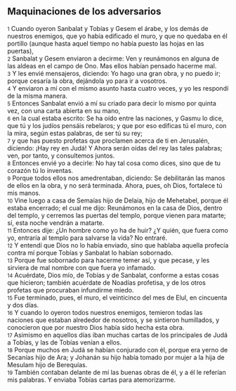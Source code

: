 == Maquinaciones de los adversarios ==

{{anchor|1}} <small>1</small> Cuando oyeron Sanbalat y Tobías y Gesem el árabe, y los demás de nuestros enemigos, que yo había edificado el muro, y que no quedaba en él portillo (aunque hasta aquel tiempo no había puesto las hojas en las puertas),<br>
{{anchor|2}} <small>2</small> Sanbalat y Gesem enviaron a decirme: Ven y reunámonos en alguna de las aldeas en el campo de Ono. Mas ellos habían pensado hacerme mal.<br>
{{anchor|3}} <small>3</small> Y les envié mensajeros, diciendo: Yo hago una gran obra, y no puedo ir; porque cesaría la obra, dejándola yo para ir a vosotros.<br>
{{anchor|4}} <small>4</small> Y enviaron a mí con el mismo asunto hasta cuatro veces, y yo les respondí de la misma manera.<br>
{{anchor|5}} <small>5</small> Entonces Sanbalat envió a mí su criado para decir lo mismo por quinta vez, con una carta abierta en su mano,<br>
{{anchor|6}} <small>6</small> en la cual estaba escrito: Se ha oído entre las naciones, y Gasmu lo dice, que tú y los judíos pensáis rebelaros; y que por eso edificas tú el muro, con la mira, según estas palabras, de ser tú su rey;<br>
{{anchor|7}} <small>7</small> y que has puesto profetas que proclamen acerca de ti en Jerusalén, diciendo: ¡Hay rey en Judá! Y Ahora serán oídas del rey las tales palabras; ven, por tanto, y consultemos juntos.<br>
{{anchor|8}} <small>8</small> Entonces envié yo a decirle: No hay tal cosa como dices, sino que de tu corazón tú lo inventas.<br>
{{anchor|9}} <small>9</small> Porque todos ellos nos amedrentaban, diciendo: Se debilitarán las manos de ellos en la obra, y no será terminada. Ahora, pues, oh Dios, fortalece tú mis manos.<br>
{{anchor|10}} <small>10</small> Vine luego a casa de Semaías hijo de Delaía, hijo de Mehetabel, porque él estaba encerrado; el cual me dijo: Reunámonos en la casa de Dios, dentro del templo, y cerremos las puertas del templo, porque vienen para matarte; sí, esta noche vendrán a matarte.<br>
{{anchor|11}} <small>11</small> Entonces dije: ¿Un hombre como yo ha de huir? ¿Y quién, que fuera como yo, entraría al templo para salvarse la vida? No entraré.<br>
{{anchor|12}} <small>12</small> Y entendí que Dios no lo había enviado, sino que hablaba aquella profecía contra mí porque Tobías y Sanbalat lo habían sobornado.<br>
{{anchor|13}} <small>13</small> Porque fue sobornado para hacerme temer así, y que pecase, y les sirviera de mal nombre con que fuera yo infamado.<br>
{{anchor|14}} <small>14</small> Acuérdate, Dios mío, de Tobías y de Sanbalat, conforme a estas cosas que hicieron; también acuérdate de Noadías profetisa, y de los otros profetas que procuraban infundirme miedo.<br>
{{anchor|15}} <small>15</small> Fue terminado, pues, el muro, el veinticinco del mes de Elul, en cincuenta y dos días.<br>
{{anchor|16}} <small>16</small> Y cuando lo oyeron todos nuestros enemigos, temieron todas las naciones que estaban alrededor de nosotros, y se sintieron humillados, y conocieron que por nuestro Dios había sido hecha esta obra.<br>
{{anchor|17}} <small>17</small> Asimismo en aquellos días iban muchas cartas de los principales de Judá a Tobías, y las de Tobías venían a ellos.<br>
{{anchor|18}} <small>18</small> Porque muchos en Judá se habían conjurado con él, porque era yerno de Secanías hijo de Ara; y Johanán su hijo había tomado por mujer a la hija de Mesulam hijo de Berequías.<br>
{{anchor|19}} <small>19</small> También contaban delante de mí las buenas obras de él, y a él le referían mis palabras. Y enviaba Tobías cartas para atemorizarme.<br>
